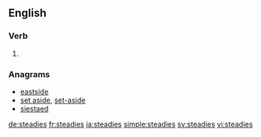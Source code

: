 ==English==

===Verb===
{{head|en|verb form}}

# {{en-third-person singular of|steady}}

===Anagrams===
* [[eastside#English|eastside]]
* [[set aside#English|set aside]], [[set-aside#English|set-aside]]
* [[siestaed#English|siestaed]]

[[de:steadies]]
[[fr:steadies]]
[[ja:steadies]]
[[simple:steadies]]
[[sv:steadies]]
[[vi:steadies]]